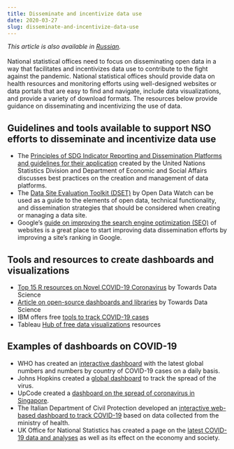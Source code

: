 ```yaml
---
title: Disseminate and incentivize data use
date: 2020-03-27
slug: disseminate-and-incentivize-data-use
---
```


_This article is also available in
[Russian](/disseminate-and-incentivize-data-use-RU.pdf)._<br/><br/>National
statistical offices need to focus on disseminating open data in a way that
facilitates and incentivizes data use to contribute to the fight against the
pandemic. National statistical offices should provide data on health resources
and monitoring efforts using well-designed websites or data portals that are
easy to find and navigate, include data visualizations, and provide a variety of
download formats. The resources below provide guidance on disseminating and
incentivizing the use of data.

## Guidelines and tools available to support NSO efforts to disseminate and incentivize data use

- The
  [Principles of SDG Indicator Reporting and Dissemination Platforms and guidelines for their application](https://unstats.un.org/unsd/statcom/50th-session/documents/BG-Item3a-Principles-guidelines-SDG-Monitoring-Reporting-Platforms-E.pdf)
  created by the United Nations Statistics Division and Department of Economic
  and Social Affairs discusses best practices on the creation and management of
  data platforms.
- The
  [Data Site Evaluation Toolkit \(DSET\)](https://opendatawatch.com/data-support/)
  by Open Data Watch can be used as a guide to the elements of open data,
  technical functionality, and dissemination strategies that should be
  considered when creating or managing a data site.
- Google’s
  [guide on improving the search engine optimization (SEO)](https://support.google.com/webmasters/answer/7451184?hl=en)
  of websites is a great place to start improving data dissemination efforts by
  improving a site’s ranking in Google.

## Tools and resources to create dashboards and visualizations

- [Top 15 R resources on Novel COVID-19 Coronavirus](https://towardsdatascience.com/top-5-r-resources-on-covid-19-coronavirus-1d4c8df6d85f)
  by Towards Data Science
- [Article on open-source dashboards and libraries](https://towardsdatascience.com/covid-19-open-source-dashboard-fa1d2b4cd985)
  by Towards Data Science
- IBM offers free
  [tools to track COVID-19 cases](https://newsroom.ibm.com/2020-03-25-IBM-Offers-Free-Tools-Based-on-Trusted-Data-to-Track-COVID-19-Cases-on-Your-Phone-and-Online)
- Tableau
  [Hub of free data visualizations](https://www.tableau.com/covid-19-coronavirus-data-resources)
  resources

## Examples of dashboards on COVID-19

- WHO has created an
  [interactive dashboard](https://experience.arcgis.com/experience/685d0ace521648f8a5beeeee1b9125cd)
  with the latest global numbers and numbers by country of COVID-19 cases on a
  daily basis.
- Johns Hopkins created a
  [global dashboard](https://gisanddata.maps.arcgis.com/apps/opsdashboard/index.html#/bda7594740fd40299423467b48e9ecf6)
  to track the spread of the virus.
- UpCode created a
  [dashboard on the spread of coronavirus in Singapore](https://www.againstcovid19.com/singapore/dashboard).
- The Italian Department of Civil Protection developed an
  [interactive web-based dashboard to track COVID-19](http://opendatadpc.maps.arcgis.com/apps/opsdashboard/index.html#/b0c68bce2cce478eaac82fe38d4138b1)
  based on data collected from the ministry of health.
- UK Office for National Statistics has created a page on the
  [latest COVID-19 data and analyses](https://www.ons.gov.uk/peoplepopulationandcommunity/healthandsocialcare/conditionsanddiseases)
  as well as its effect on the economy and society.
